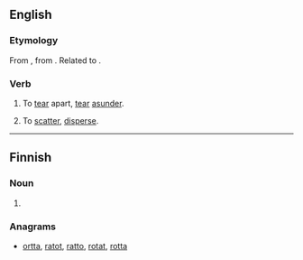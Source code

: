 ==English==

===Etymology===
From {{etyl|enm|en}} {{m|enm|toratten}}, from {{prefix|to||lang=en}} {{m|enm|ratten||to lacerate, tear}}. Related to {{etyl|gmh|-}} {{m|gmh|ratzen||to lacerate, tear}}.

===Verb===
{{en-verb|torats|toratting|toratted}}

# {{label|en|transitive|obsolete}} To [[tear]] apart, [[tear]] [[asunder]].
# {{label|en|transitive|obsolete}} To [[scatter]], [[disperse]].

----

==Finnish==

===Noun===
{{head|fi|noun form}}

# {{plural of|tora|lang=fi}}

===Anagrams===
* [[ortta#Finnish|ortta]], [[ratot#Finnish|ratot]], [[ratto#Finnish|ratto]], [[rotat#Finnish|rotat]], [[rotta#Finnish|rotta]]